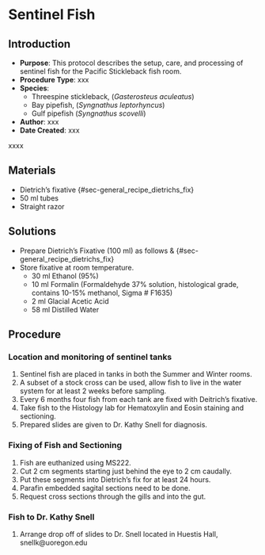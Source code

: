 # Sentinel Fish {#sec-xxx-xxx}

## Introduction

-   **Purpose**: This protocol describes the setup, care, and processing of sentinel fish for the Pacific Stickleback fish room.
-   **Procedure Type**: xxx
-   **Species**:
    -   Threespine stickleback, (*Gasterosteus aculeatus*)
    -   Bay pipefish, (*Syngnathus leptorhyncus*)
    -   Gulf pipefish (*Syngnathus scovelli*)
-   **Author**: xxx
-   **Date Created**: xxx

::: {.callout-warning title="NOTES"}
xxxx
:::

## Materials

-   Dietrich's fixative {#sec-general_recipe_dietrichs_fix}
-   50 ml tubes
-   Straight razor

## Solutions

-   Prepare Dietrich's Fixative (100 ml) as follows & {#sec-general_recipe_dietrichs_fix}
-   Store fixative at room temperature.
    -   30 ml Ethanol (95%)
    -   10 ml Formalin (Formaldehyde 37% solution, histological grade, contains 10-15% methanol, Sigma \# F1635)
    -   2 ml Glacial Acetic Acid
    -   58 ml Distilled Water

## Procedure

### Location and monitoring of sentinel tanks

1. Sentinel fish are placed in tanks in both the Summer and Winter rooms.
2. A subset of a stock cross can be used, allow fish to live in the water system for at least 2 weeks before sampling.
3. Every 6 months four fish from each tank are fixed with Deitrich's fixative.
4. Take fish to the Histology lab for Hematoxylin and Eosin staining and sectioning. 
5. Prepared slides are given to Dr. Kathy Snell for diagnosis. 

### Fixing of Fish and Sectioning

1. Fish are euthanized using MS222.
2. Cut 2 cm segments starting just behind the eye to 2 cm caudally.
3. Put these segments into Dietrich's fix for at least 24 hours.
4. Parafin embedded sagital sections need to be done.
5. Request cross sections through the gills and into the gut. 

### Fish to Dr. Kathy Snell

1. Arrange drop off of slides to Dr. Snell located in Huestis Hall, snellk@uoregon.edu

